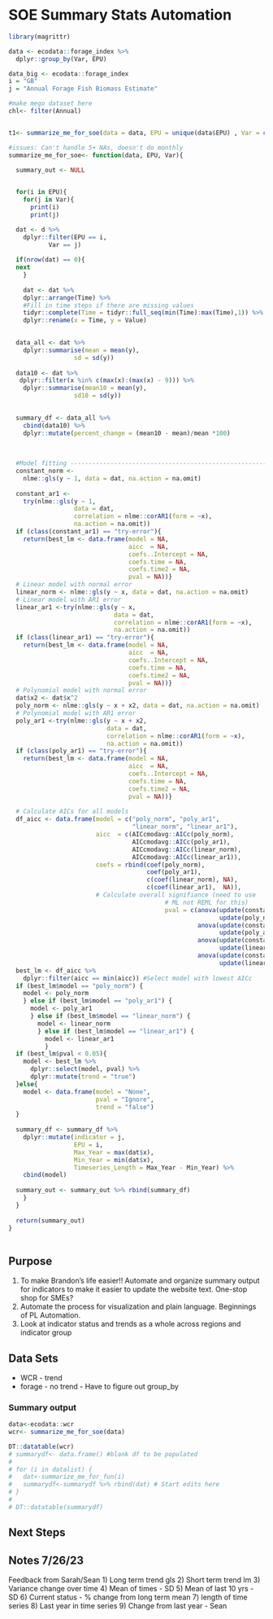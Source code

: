 # SOE Summary Stats Automation


```r

library(magrittr)

data <- ecodata::forage_index %>% 
  dplyr::group_by(Var, EPU)

data_big <- ecodata::forage_index
i = "GB"
j = "Annual Forage Fish Biomass Estimate"

#make mego dataset here
chl<- filter(Annual)


t1<- summarize_me_for_soe(data = data, EPU = unique(data$EPU) , Var = c(unique(data$Var)))

#issues: Can't handle 5+ NAs, doesn't do monthly
summarize_me_for_soe<- function(data, EPU, Var){

  summary_out <- NULL
  

  for(i in EPU){
    for(j in Var){
      print(i)
      print(j)

  dat <- d %>%
    dplyr::filter(EPU == i, 
           Var == j)  
  
  if(nrow(dat) == 0){
  next
    }
  
    dat <- dat %>% 
    dplyr::arrange(Time) %>%
    #Fill in time steps if there are missing values
    tidyr::complete(Time = tidyr::full_seq(min(Time):max(Time),1)) %>% 
    dplyr::rename(x = Time, y = Value) 
    

  data_all <- dat %>% 
    dplyr::summarise(mean = mean(y), 
                  sd = sd(y))
  
  data10 <- dat %>% 
   dplyr::filter(x %in% c(max(x):(max(x) - 9))) %>% 
    dplyr::summarise(mean10 = mean(y), 
                  sd10 = sd(y))

  
  summary_df <- data_all %>% 
    cbind(data10) %>% 
    dplyr::mutate(percent_change = (mean10 - mean)/mean *100)
  
  
    
  #Model fitting -------------------------------------------------------
  constant_norm <-
    nlme::gls(y ~ 1, data = dat, na.action = na.omit)
  
  constant_ar1 <-
    try(nlme::gls(y ~ 1, 
                  data = dat,
                  correlation = nlme::corAR1(form = ~x),
                  na.action = na.omit))
  if (class(constant_ar1) == "try-error"){
    return(best_lm <- data.frame(model = NA,
                                 aicc  = NA,
                                 coefs..Intercept = NA,
                                 coefs.time = NA,
                                 coefs.time2 = NA,
                                 pval = NA))}
  # Linear model with normal error
  linear_norm <- nlme::gls(y ~ x, data = dat, na.action = na.omit)
  # Linear model with AR1 error
  linear_ar1 <-try(nlme::gls(y ~ x,
                             data = dat,
                             correlation = nlme::corAR1(form = ~x),
                             na.action = na.omit))
  if (class(linear_ar1) == "try-error"){
    return(best_lm <- data.frame(model = NA,
                                 aicc  = NA,
                                 coefs..Intercept = NA,
                                 coefs.time = NA,
                                 coefs.time2 = NA,
                                 pval = NA))}
  # Polynomial model with normal error
  dat$x2 <- dat$x^2
  poly_norm <- nlme::gls(y ~ x + x2, data = dat, na.action = na.omit)
  # Polynomial model with AR1 error
  poly_ar1 <-try(nlme::gls(y ~ x + x2,
                           data = dat,
                           correlation = nlme::corAR1(form = ~x),
                           na.action = na.omit))
  if (class(poly_ar1) == "try-error"){
    return(best_lm <- data.frame(model = NA,
                                 aicc  = NA,
                                 coefs..Intercept = NA,
                                 coefs.time = NA,
                                 coefs.time2 = NA,
                                 pval = NA))}
  
  # Calculate AICs for all models
  df_aicc <- data.frame(model = c("poly_norm", "poly_ar1",
                                  "linear_norm", "linear_ar1"),
                        aicc  = c(AICcmodavg::AICc(poly_norm),
                                  AICcmodavg::AICc(poly_ar1),
                                  AICcmodavg::AICc(linear_norm),
                                  AICcmodavg::AICc(linear_ar1)),
                        coefs = rbind(coef(poly_norm),
                                      coef(poly_ar1),
                                      c(coef(linear_norm), NA),
                                      c(coef(linear_ar1),  NA)),
                        # Calculate overall signifiance (need to use
                                           # ML not REML for this)
                                           pval = c(anova(update(constant_norm, method = "ML"),
                                                          update(poly_norm, method = "ML"))$`p-value`[2],
                                                    anova(update(constant_ar1, method = "ML"),
                                                          update(poly_ar1, method = "ML"))$`p-value`[2],
                                                    anova(update(constant_norm, method = "ML"),
                                                          update(linear_norm, method = "ML"))$`p-value`[2],
                                                    anova(update(constant_ar1, method = "ML"),
                                                          update(linear_ar1, method = "ML"))$`p-value`[2]))
  best_lm <- df_aicc %>%
    dplyr::filter(aicc == min(aicc)) #Select model with lowest AICc
  if (best_lm$model == "poly_norm") {
    model <- poly_norm
    } else if (best_lm$model == "poly_ar1") {
      model <- poly_ar1
      } else if (best_lm$model == "linear_norm") {
        model <- linear_norm
        } else if (best_lm$model == "linear_ar1") {
          model <- linear_ar1
          }
  if (best_lm$pval < 0.05){
    model <- best_lm %>% 
      dplyr::select(model, pval) %>% 
      dplyr::mutate(trend = "true")
  }else{
    model <- data.frame(model = "None", 
                        pval = "Ignore",
                        trend = "false")
  }
  
  summary_df <- summary_df %>% 
    dplyr::mutate(indicator = j,
                  EPU = i, 
                  Max_Year = max(dat$x),
                  Min_Year = min(dat$x),
                  Timeseries_Length = Max_Year - Min_Year) %>% 
    cbind(model)
  
  summary_out <- summary_out %>% rbind(summary_df)
    }
  }
    
  return(summary_out)
}
                                           
```


## Purpose 

1) To make Brandon's life easier!! Automate and organize summary output for indicators to make it easier to update the website text. One-stop shop for SMEs?
2) Automate the process for visualization and plain language. Beginnings of PL Automation.
3) Look at indicator status and trends as a whole across regions and indicator group

## Data Sets
- WCR - trend 
- forage - no trend - Have to figure out group_by

### Summary output

<!-- ```{r, warning=FALSE, message=FALSE, echo=FALSE} -->

<!-- data<-ecodata::forage_anomaly %>% dplyr::filter(Var == "Forage_Mean",  -->
<!--                                                 EPU == "MAB") -->
<!-- forage<- ecodata::forage_anomaly %>% dplyr::filter(Var == "Forage_Mean") %>%  -->
<!--   dplyr::group_by(EPU) %>%  -->
<!--   summarize_me_for_soe() -->

<!-- forage -->


<!-- ``` -->


```r

data<-ecodata::wcr
wcr<- summarize_me_for_soe(data)

DT::datatable(wcr)
# summarydf<- data.frame() #blank df to be populated
# 
# for (i in datalist) {
#   dat<-summarize_me_for_fun(i)
#   summarydf<-summarydf %>% rbind(dat) # Start edits here
# }
# 
# DT::datatable(summarydf)


```



## Next Steps

## Notes 7/26/23

Feedback from Sarah/Sean 
1) Long term trend gls
2) Short term trend lm
3) Variance change over time
4) Mean of times - SD
5) Mean of last 10 yrs - SD
6) Current status - % change from long term mean
7) length of time series 
8) Last year in time series
9) Change from last year - Sean
